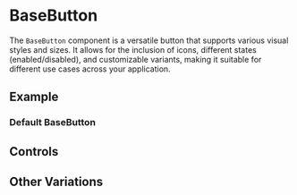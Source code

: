 
# BaseButton

<Meta of={BaseButtonStories} />

The `BaseButton` component is a versatile button that supports various visual styles and sizes. It allows for the inclusion of icons, different states (enabled/disabled), and customizable variants, making it suitable for different use cases across your application.

## Example

### Default BaseButton

<Story of={BaseButtonStories.Default} />

## Controls

<Controls />

## Other Variations

<Stories />
